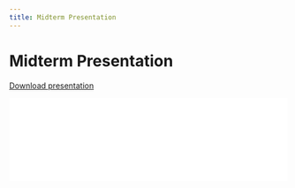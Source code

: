 ```yaml
---
title: Midterm Presentation
---
```


# Midterm Presentation

[Download presentation](../docs/midterm_presentation.pdf)

![](../docs/midterm_presentation.pdf){width=100%}
